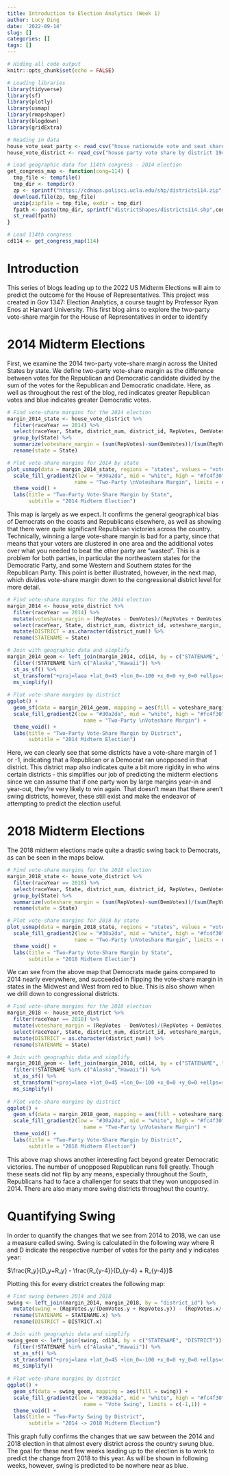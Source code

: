 ```yaml
---
title: Introduction to Election Analytics (Week 1)
author: Lucy Ding
date: '2022-09-14'
slug: []
categories: []
tags: []
---
```


```r
# Hiding all code output
knitr::opts_chunk$set(echo = FALSE)

# Loading libraries
library(tidyverse)
library(sf)
library(plotly)
library(usmap)
library(rmapshaper)
library(blogdown)
library(gridExtra)

# Reading in data
house_vote_seat_party <- read_csv("house nationwide vote and seat share by party 1948-2020.csv")
house_vote_district <- read_csv("house party vote share by district 1948-2020.csv")

# Load geographic data for 114th congress - 2014 election
get_congress_map <- function(cong=114) {
  tmp_file <- tempfile()
  tmp_dir <- tempdir()
  zp <- sprintf("https://cdmaps.polisci.ucla.edu/shp/districts114.zip",cong)
  download.file(zp, tmp_file)
  unzip(zipfile = tmp_file, exdir = tmp_dir)
  fpath <- paste(tmp_dir, sprintf("districtShapes/districts114.shp",cong), sep = "/")
  st_read(fpath)
}

# Load 114th congress
cd114 <- get_congress_map(114)
```

# Introduction

This series of blogs leading up to the 2022 US Midterm Elections will aim to predict the outcome for the House of Representatives. This project was created in Gov 1347: Election Analytics, a course taught by Professor Ryan Enos at Harvard University. This first blog aims to explore the two-party vote-share margin for the House of Representatives in order to identify 

# 2014 Midterm Elections

First, we examine the 2014 two-party vote-share margin across the United States by state. We define two-party vote-share margin as the difference between votes for the Republican and Democratic candidate divided by the sum of the votes for the Republican and Democratic cnadidate. Here, as well as throughout the rest of the blog, red indicates greater Republican votes and blue indicates greater Democratic votes.

```r
# Find vote-share margins for the 2014 election
margin_2014_state <- house_vote_district %>%
  filter(raceYear == 2014) %>%
  select(raceYear, State, district_num, district_id, RepVotes, DemVotes) %>%
  group_by(State) %>%
  summarize(voteshare_margin = (sum(RepVotes)-sum(DemVotes))/(sum(RepVotes)+sum(DemVotes))) %>%
  rename(state = State)

# Plot vote-share margins for 2014 by state
plot_usmap(data = margin_2014_state, regions = "states", values = "voteshare_margin", labels = TRUE) +
  scale_fill_gradient2(low = "#30a2da", mid = "white", high = "#fc4f30", 
                      name = "Two-Party \nVoteshare Margin", limits = c(-1, 1)) +
  theme_void() +
  labs(title = "Two-Party Vote-Share Margin by State",
       subtitle = "2014 Midterm Election")
```

This map is largely as we expect. It confirms the general geographical bias of Democrats on the coasts and Republicans elsewhere, as well as showing that there were quite significant Republican victories across the country. Technically, winning a large vote-share margin is bad for a party, since that means that your voters are clustered in one area and the additional votes over what you needed to beat the other party are "wasted". This is a problem for both parties, in particular the northeastern states for the Democratic Party, and some Western and Southern states for the Republican Party. This point is better illustrated, however, in the next map, which divides vote-share margin down to the congressional district level for more detail.

```r
# Find vote-share margins for the 2014 election
margin_2014 <- house_vote_district %>%
  filter(raceYear == 2014) %>%
  mutate(voteshare_margin = (RepVotes - DemVotes)/(RepVotes + DemVotes)) %>%
  select(raceYear, State, district_num, district_id, voteshare_margin, RepVotes, DemVotes) %>%
  mutate(DISTRICT = as.character(district_num)) %>%
  rename(STATENAME = State)

# Join with geographic data and simplify  
margin_2014_geom <- left_join(margin_2014, cd114, by = c("STATENAME", "DISTRICT")) %>%
  filter(!STATENAME %in% c("Alaska","Hawaii")) %>%
  st_as_sf() %>%
  st_transform("+proj=laea +lat_0=45 +lon_0=-100 +x_0=0 +y_0=0 +ellps=sphere +units=m +no_defs") %>%
  ms_simplify()
  
# Plot vote-share margins by district
ggplot() +
  geom_sf(data = margin_2014_geom, mapping = aes(fill = voteshare_margin)) +
  scale_fill_gradient2(low = "#30a2da", mid = "white", high = "#fc4f30", 
                         name = "Two-Party \nVoteshare Margin") +
  theme_void() +
  labs(title = "Two-Party Vote-Share Margin by District",
       subtitle = "2014 Midterm Election")
```

Here, we can clearly see that some districts have a vote-share margin of 1 or -1, indicating that a Republican or a Democrat ran unopposed in that district. This district map also indicates quite a bit more rigidity in who wins certain districts - this simplifies our job of predicting the midterm elections since we can assume that if one party won by large margins year-in and year-out, they're very likely to win again. That doesn't mean that there aren't swing districts, however, these still exist and make the endeavor of attempting to predict the election useful. 

# 2018 Midterm Elections

The 2018 midterm elections made quite a drastic swing back to Democrats, as can be seen in the maps below.

```r
# Find vote-share margins for the 2018 election
margin_2018_state <- house_vote_district %>%
  filter(raceYear == 2018) %>%
  select(raceYear, State, district_num, district_id, RepVotes, DemVotes) %>%
  group_by(State) %>%
  summarize(voteshare_margin = (sum(RepVotes)-sum(DemVotes))/(sum(RepVotes)+sum(DemVotes))) %>%
  rename(state = State)

# Plot vote-share margins for 2018 by state
plot_usmap(data = margin_2018_state, regions = "states", values = "voteshare_margin", labels = TRUE) +
  scale_fill_gradient2(low = "#30a2da", mid = "white", high = "#fc4f30", 
                      name = "Two-Party \nVoteshare Margin", limits = c(-1, 1)) +
  theme_void() +
  labs(title = "Two-Party Vote-Share Margin by State",
       subtitle = "2018 Midterm Election")
```

We can see from the above map that Democrats made gains compared to 2014 nearly everywhere, and succeeded in flipping the vote-share margin in states in the Midwest and West from red to blue. This is also shown when we drill down to congressional districts.

```r
# Find vote-share margins for the 2018 election
margin_2018 <- house_vote_district %>%
  filter(raceYear == 2018) %>%
  mutate(voteshare_margin = (RepVotes - DemVotes)/(RepVotes + DemVotes)) %>%
  select(raceYear, State, district_num, district_id, voteshare_margin, RepVotes, DemVotes) %>%
  mutate(DISTRICT = as.character(district_num)) %>%
  rename(STATENAME = State)

# Join with geographic data and simplify  
margin_2018_geom <- left_join(margin_2018, cd114, by = c("STATENAME", "DISTRICT")) %>%
  filter(!STATENAME %in% c("Alaska","Hawaii")) %>%
  st_as_sf() %>%
  st_transform("+proj=laea +lat_0=45 +lon_0=-100 +x_0=0 +y_0=0 +ellps=sphere +units=m +no_defs") %>%
  ms_simplify()
  
# Plot vote-share margins by district
ggplot() +
  geom_sf(data = margin_2018_geom, mapping = aes(fill = voteshare_margin)) +
  scale_fill_gradient2(low = "#30a2da", mid = "white", high = "#fc4f30", 
                         name = "Two-Party \nVoteshare Margin") +
  theme_void() +
  labs(title = "Two-Party Vote-Share Margin by District",
       subtitle = "2018 Midterm Election")
```

This above map shows another interesting fact beyond greater Democratic victories. The number of unopposed Republican runs fell greatly. Though these seats did not flip by any means, especially throughout the South, Republicans had to face a challenger for seats that they won unopposed in 2014. There are also many more swing districts throughout the country.

# Quantifying Swing

In order to quantify the changes that we see from 2014 to 2018, we can use a measure called swing. Swing is calculated in the following way where R and D indicate the respective number of votes for the party and y indicates year:

$\frac{R_y}{D_y+R_y} - \frac{R_{y-4}}{D_{y-4} + R_{y-4}}$

Plotting this for every district creates the following map:

```r
# Find swing between 2014 and 2018
swing <- left_join(margin_2014, margin_2018, by = "district_id") %>%
  mutate(swing = (RepVotes.y/(DemVotes.y + RepVotes.y)) - (RepVotes.x/(DemVotes.x + RepVotes.x))) %>%
  rename(STATENAME = STATENAME.x) %>%
  rename(DISTRICT = DISTRICT.x)

# Join with geographic data and simplify  
swing_geom <- left_join(swing, cd114, by = c("STATENAME", "DISTRICT")) %>%
  filter(!STATENAME %in% c("Alaska","Hawaii")) %>%
  st_as_sf() %>%
  st_transform("+proj=laea +lat_0=45 +lon_0=-100 +x_0=0 +y_0=0 +ellps=sphere +units=m +no_defs") %>%
  ms_simplify()
  
# Plot vote-share margins by district
ggplot() +
  geom_sf(data = swing_geom, mapping = aes(fill = swing)) +
  scale_fill_gradient2(low = "#30a2da", mid = "white", high = "#fc4f30", 
                         name = "Vote Swing", limits = c(-1,1)) +
  theme_void() +
  labs(title = "Two-Party Swing by District",
       subtitle = "2014 -> 2018 Midterm Election")
```

This graph fully confirms the changes that we saw between the 2014 and 2018 election in that almost every district across the country swung blue. The goal for these next few weeks leading up to the election is to work to predict the change from 2018 to this year. As will be shown in following weeks, however, swing is predicted to be nowhere near as blue.







